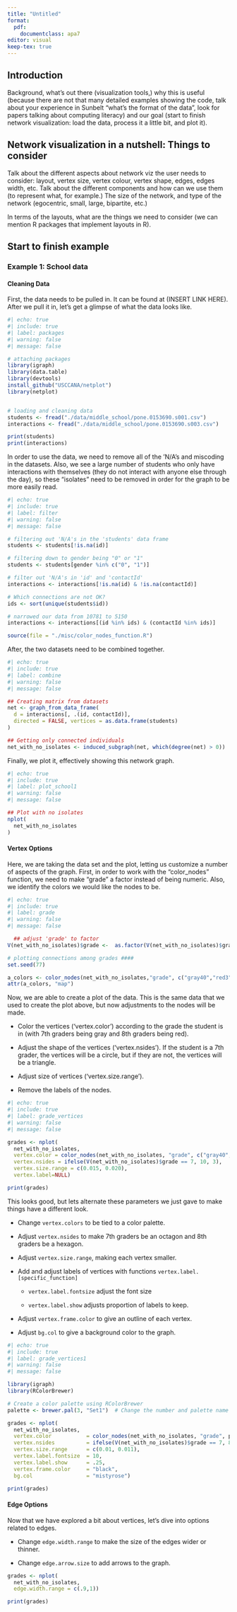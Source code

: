 ```yaml
---
title: "Untitled"
format:
  pdf:
    documentclass: apa7
editor: visual
keep-tex: true
---
```


<!-- \usepackage{lipsum} -->

<!-- \usepackage[american]{babel} -->

<!-- \usepackage{csquotes} -->

<!-- \usepackage[style=apa,sortcites=true,sorting=nyt,backend=biber]{biblatex} -->

<!-- \DeclareLanguageMapping{american}{american-apa} -->

<!-- \addbibresource{bibliography.bib} -->

<!-- \title{Network visualization in R using the netplot package} -->

<!-- \shorttitle{Sample Document} -->

<!-- \authorsnames[{1,2},2]{Porter Bischoff, George G. {Vega Yon}} -->

<!-- \authorsaffiliations{Utah Valley University, University of Utah} -->

<!-- \leftheader{Weiss} -->

<!-- \abstract{\lipsum[1]} -->

<!-- \keywords{APA style, demonstration} -->

<!-- \authornote{ -->

<!--    \addORCIDlink{Daniel A. Weiss}{0000-0000-0000-0000} -->

<!--   Correspondence concerning this article should be addressed to Daniel A. Weiss, Department of Educational Psychology, Counseling and -->

<!--   Special Education, A University Somewhere, 123 Main St., Oneonta, NY -->

<!--   13820.  E-mail: daniel.weiss.led@gmail.com} -->

## Introduction

Background, what's out there (visualization tools,) why this is useful (because there are not that many detailed examples showing the code, talk about your experience in Sunbelt "what's the format of the data", look for papers talking about computing literacy) and our goal (start to finish network visualization: load the data, process it a little bit, and plot it).

## Network visualization in a nutshell: Things to consider

Talk about the different aspects about network viz the user needs to consider: layout, vertex size, vertex colour, vertex shape, edges, edges width, etc. Talk about the different components and how can we use them (to represent what, for example.) The size of the network, and type of the network (egocentric, small, large, bipartite, etc.)

In terms of the layouts, what are the things we need to consider (we can mention R packages that implement layouts in R).

## Start to finish example

### Example 1: School data

#### Cleaning Data 

First, the data needs to be pulled in. It can be found at (INSERT LINK HERE). After we pull it in, let's get a glimpse of what the data looks like.

```r
#| echo: true
#| include: true
#| label: packages
#| warning: false
#| message: false

# attaching packages
library(igraph)
library(data.table)
library(devtools)
install_github("USCCANA/netplot")
library(netplot)


# loading and cleaning data
students <- fread("./data/middle_school/pone.0153690.s001.csv")
interactions <- fread("./data/middle_school/pone.0153690.s003.csv")

print(students)
print(interactions)
```


In order to use the data, we need to remove all of the 'N/A's and miscoding in the datasets. Also, we see a large number of students who only have interactions with themselves (they do not interact with anyone else through the day), so these "isolates" need to be removed in order for the graph to be more easily read. 
```r
#| echo: true
#| include: true
#| label: filter
#| warning: false
#| message: false

# filtering out 'N/A's in the 'students' data frame
students <- students[!is.na(id)]

# filtering down to gender being "0" or "1"
students <- students[gender %in% c("0", "1")]

# filter out 'N/A's in 'id' and 'contactId' 
interactions <- interactions[!is.na(id) & !is.na(contactId)]

# Which connections are not OK?
ids <- sort(unique(students$id))

# narrowed our data from 10781 to 5150
interactions <- interactions[(id %in% ids) & (contactId %in% ids)]

source(file = "./misc/color_nodes_function.R")
```


After, the two datasets need to be combined together. 
```r
#| echo: true
#| include: true
#| label: combine
#| warning: false
#| message: false

## Creating matrix from datasets
net <- graph_from_data_frame(
  d = interactions[, .(id, contactId)],
  directed = FALSE, vertices = as.data.frame(students)
)

## Getting only connected individuals
net_with_no_isolates <- induced_subgraph(net, which(degree(net) > 0))
```


Finally, we plot it, effectively showing this network graph. 
```r
#| echo: true
#| include: true
#| label: plot_school1
#| warning: false
#| message: false

## Plot with no isolates
nplot(
  net_with_no_isolates
) 
```


#### Vertex Options 
Here, we are taking the data set and the plot, letting us customize a number of aspects of the graph. First, in order to work with the "color_nodes" function, we need to make "grade" a factor instead of being numeric. Also, we identify the colors we would like the nodes to be.
```r
#| echo: true
#| include: true
#| label: grade
#| warning: false
#| message: false

  ## adjust 'grade' to factor 
V(net_with_no_isolates)$grade <-  as.factor(V(net_with_no_isolates)$grade)  

# plotting connections among grades ####
set.seed(77) 

a_colors <- color_nodes(net_with_no_isolates,"grade", c("gray40","red3"))
attr(a_colors, "map")
```

Now, we are able to create a plot of the data. This is the same data that we used to create the plot above, but now adjustments to the nodes will be made. 

- Color the vertices ('vertex.color') according to the grade the student is in (with 7th graders being gray and 8th graders being red).

- Adjust the shape of the vertices ('vertex.nsides'). If the student is a 7th grader, the vertices will be a circle, but if they are not, the vertices will be a triangle.

- Adjust size of vertices ('vertex.size.range'). 

- Remove the labels of the nodes. 

```r
#| echo: true
#| include: true
#| label: grade_vertices
#| warning: false
#| message: false

grades <- nplot(
  net_with_no_isolates,
  vertex.color = color_nodes(net_with_no_isolates, "grade", c("gray40","red3")),
  vertex.nsides = ifelse(V(net_with_no_isolates)$grade == 7, 10, 3),
  vertex.size.range = c(0.015, 0.020),
  vertex.label=NULL)

print(grades)
```

This looks good, but lets alternate these parameters we just gave to make things have a different look.

- Change `vertex.colors` to be tied to a color palette. 

- Adjust `vertex.nsides` to make 7th graders be an octagon and 8th graders be a hexagon. 

- Adjust `vertex.size.range`, making each vertex smaller.

- Add and adjust labels of vertices with functions `vertex.label.[specific_function]`
  
  - `vertex.label.fontsize` adjust the font size
  
  - `vertex.label.show` adjusts proportion of labels to keep. 

- Adjust `vertex.frame.color` to give an outline of each vertex.

- Adjust `bg.col` to give a background color to the graph.

```r
#| echo: true
#| include: true
#| label: grade_vertices1
#| warning: false
#| message: false

library(igraph)
library(RColorBrewer)

# Create a color palette using RColorBrewer
palette <- brewer.pal(3, "Set1")  # Change the number and palette name as needed

grades <- nplot(
  net_with_no_isolates,
  vertex.color           = color_nodes(net_with_no_isolates, "grade", palette),
  vertex.nsides          = ifelse(V(net_with_no_isolates)$grade == 7, 8, 6),
  vertex.size.range      = c(0.01, 0.011),
  vertex.label.fontsize  = 10,
  vertex.label.show      = .25,
  vertex.frame.color     = "black",
  bg.col                 = "mistyrose")

print(grades)

```

#### Edge Options
Now that we have explored a bit about vertices, let's dive into options related to edges. 

- Change `edge.width.range` to make the size of the edges wider or thinner. 

- Change `edge.arrow.size` to add arrows to the graph. 
```r
grades <- nplot(
  net_with_no_isolates,
  edge.width.range = c(.9,1))

print(grades)
```


